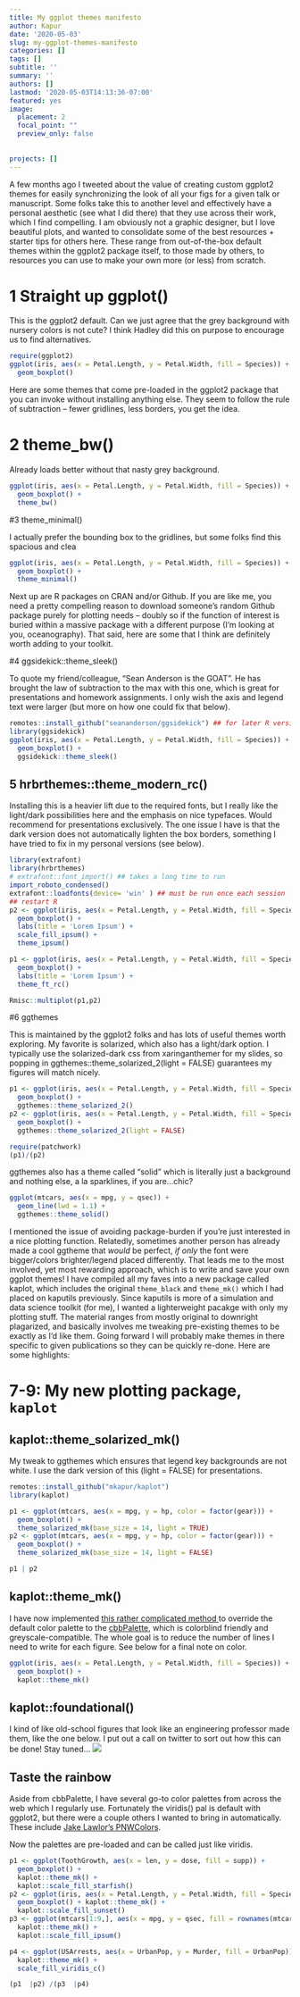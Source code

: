 ```yaml
---
title: My ggplot themes manifesto
author: Kapur
date: '2020-05-03'
slug: my-ggplot-themes-manifesto
categories: []
tags: []
subtitle: ''
summary: ''
authors: []
lastmod: '2020-05-03T14:13:36-07:00'
featured: yes
image:
  placement: 2
  focal_point: ""
  preview_only: false
  
  
projects: []
---
```





A few months ago I tweeted about the value of creating custom ggplot2 themes for easily synchronizing the look of all your figs for a given talk or manuscript. Some folks take this to another level and effectively have a personal aesthetic (see what I did there) that they use across their work, which I find compelling. I am obviously not a graphic designer, but I love beautiful plots, and wanted to consolidate some of the best resources + starter tips for others here. These range from out-of-the-box default themes within the ggplot2 package itself, to those made by others, to resources you can use to make your own more (or less) from scratch.


# 1 Straight up ggplot()

This is the ggplot2 default. Can we just agree that the grey background with nursery colors is not cute? I think Hadley did this on purpose to encourage us to find alternatives.

```r
require(ggplot2)
ggplot(iris, aes(x = Petal.Length, y = Petal.Width, fill = Species)) + 
  geom_boxplot()
```





Here are some themes that come pre-loaded in the ggplot2 package that you can invoke without installing anything else. They seem to follow the rule of subtraction -- fewer gridlines, less borders, you get the idea.

# 2 theme_bw()
Already loads better without that nasty grey background.

```r
ggplot(iris, aes(x = Petal.Length, y = Petal.Width, fill = Species)) + 
  geom_boxplot() + 
  theme_bw()
```

#3 theme_minimal()

I actually prefer the bounding box to the gridlines, but some folks find this spacious and clea
```r
ggplot(iris, aes(x = Petal.Length, y = Petal.Width, fill = Species)) + 
  geom_boxplot() + 
  theme_minimal()
```




Next up are R packages on CRAN and/or Github. If you are like me, you need a pretty compelling reason to download someone's random Github package purely for plotting needs -- doubly so if the function of interest is buried within a massive package with a different purpose (I'm looking at you, oceanography). That said, here are some that I think are definitely worth adding to your toolkit.

#4 ggsidekick::theme_sleek() 

To quote my friend/colleague, "Sean Anderson is the GOAT". He has brought the law of subtraction to the max with this one, which is great for presentations and homework assignments. I only wish the axis and legend text were larger (but more on how one could fix that below).

```r
remotes::install_github("seananderson/ggsidekick") ## for later R versions 
library(ggsidekick) 
ggplot(iris, aes(x = Petal.Length, y = Petal.Width, fill = Species)) + 
  geom_boxplot() + 
  ggsidekick::theme_sleek()
```




## 5 hrbrthemes::theme_modern_rc()

Installing this is a heavier lift due to the required fonts, but I really like the light/dark possibilities here and the emphasis on nice typefaces. Would recommend for presentations exclusively. The one issue I have is that the dark version does not automatically lighten the box borders, something I have tried to fix in my personal versions (see below).

```r
library(extrafont)
library(hrbrthemes)
# extrafont::font_import() ## takes a long time to run
import_roboto_condensed()
extrafont::loadfonts(device= 'win' ) ## must be run once each session
## restart R
p2 <- ggplot(iris, aes(x = Petal.Length, y = Petal.Width, fill = Species)) +
  geom_boxplot() +
  labs(title = 'Lorem Ipsum') +
  scale_fill_ipsum() +
  theme_ipsum()

p1 <- ggplot(iris, aes(x = Petal.Length, y = Petal.Width, fill = Species)) +
  geom_boxplot() +
  labs(title = 'Lorem Ipsum') +
  theme_ft_rc()

Rmisc::multiplot(p1,p2)


```
<!-- ![](hrbrthemes.png) -->

#6 ggthemes

This is maintained by the ggplot2 folks and has lots of useful themes worth exploring. My favorite is solarized, which also has a light/dark option. I typically use the solarized-dark css from xaringanthemer for my slides, so popping in ggthemes::theme_solarized_2(light = FALSE) guarantees my figures will match nicely.


```r
p1 <- ggplot(iris, aes(x = Petal.Length, y = Petal.Width, fill = Species)) + 
  geom_boxplot() + 
  ggthemes::theme_solarized_2() 
p2 <- ggplot(iris, aes(x = Petal.Length, y = Petal.Width, fill = Species)) + 
  geom_boxplot() + 
  ggthemes::theme_solarized_2(light = FALSE)

require(patchwork)
(p1)/(p2)
```


ggthemes also has a theme called "solid" which is literally just a background and nothing else, a la sparklines, if you are...chic?

```r
ggplot(mtcars, aes(x = mpg, y = qsec)) +
  geom_line(lwd = 1.1) +
  ggthemes::theme_solid()
```


I mentioned the issue of avoiding package-burden if you're just interested in a nice plotting function. Relatedly, sometimes another person has already made a cool ggtheme that *would* be perfect, *if only* the font were bigger/colors brighter/legend placed differently. That leads me to the most involved, yet most rewarding approach, which is to write and save your own ggplot themes! I have compiled all my faves into a new package called kaplot, which includes the original `theme_black` and `theme_mk()` which I had placed on kaputils previously. Since kaputils is more of a simulation and data science toolkit (for me), I wanted a lighterweight pacakge with only my plotting stuff. The material ranges from mostly original to downright plagarized, and basically involves me tweaking pre-existing themes to be exactly as I'd like them. Going forward I will probably make themes in there specific to given publications so they can be quickly re-done. Here are some highlights:

# 7-9: My new plotting package, `kaplot`
## kaplot::theme_solarized_mk()
My tweak to ggthemes which ensures that legend key backgrounds are not white. I use the dark version of this (light = FALSE) for presentations.
```r

remotes::install_github("mkapur/kaplot")
library(kaplot)

p1 <- ggplot(mtcars, aes(x = mpg, y = hp, color = factor(gear))) +
  geom_boxplot() +
  theme_solarized_mk(base_size = 14, light = TRUE)
p2 <- ggplot(mtcars, aes(x = mpg, y = hp, color = factor(gear))) +
  geom_boxplot() +
  theme_solarized_mk(base_size = 14, light = FALSE)

p1 | p2
```

## kaplot::theme_mk()
I have now implemented <a href = "https://community.rstudio.com/t/adding-ggplot-themes-and-color-palettes-to-a-package/2418/3">this rather complicated method </a> to override the default color palette to the <a href = "http://www.cookbook-r.com/Graphs/Colors_(ggplot2)/"> cbbPalette</a>, which is colorblind friendly and greyscale-compatible. The whole goal is to reduce the number of lines I need to write for each figure. See below for a final note on color.

```r

ggplot(iris, aes(x = Petal.Length, y = Petal.Width, fill = Species)) +
  geom_boxplot() + 
  kaplot::theme_mk()
```

## kaplot::foundational()
I kind of like old-school figures that look like an engineering professor made them, like the one below. I put out a call on twitter to sort out how this can be done! Stay tuned...
![](4642.jpg)

## Taste the rainbow

Aside from cbbPalette, I have several go-to color palettes from across the web which I regularly use. Fortunately the viridis() pal is default with ggplot2, but there were a couple others I wanted to bring in automatically. These include <a href = "https://github.com/jakelawlor/PNWColors">Jake Lawlor's PNWColors</a>. 

Now the palettes are pre-loaded and can be called just like viridis.

```r
p1 <- ggplot(ToothGrowth, aes(x = len, y = dose, fill = supp)) + 
  geom_boxplot() + 
  kaplot::theme_mk() + 
  kaplot::scale_fill_starfish() 
p2 <- ggplot(iris, aes(x = Petal.Length, y = Petal.Width, fill = Species)) + 
  geom_boxplot() + kaplot::theme_mk() + 
  kaplot::scale_fill_sunset() 
p3 <- ggplot(mtcars[1:9,], aes(x = mpg, y = qsec, fill = rownames(mtcars[1:9,]))) + geom_bar(stat='identity') + 
  kaplot::theme_mk() + 
  kaplot::scale_fill_ipsum() 

p4 <- ggplot(USArrests, aes(x = UrbanPop, y = Murder, fill = UrbanPop)) + geom_bar(stat='identity') + 
  kaplot::theme_mk() + 
  scale_fill_viridis_c()

(p1  |p2) /(p3  |p4)
```

